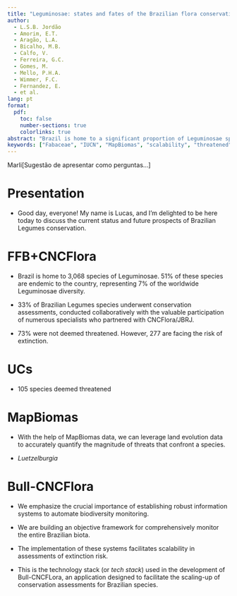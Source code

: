 ```yaml
---
title: "Leguminosae: states and fates of the Brazilian flora conservation"
author: 
  - L.S.B. Jordão
  - Amorim, E.T.
  - Aragão, L.A.
  - Bicalho, M.B.
  - Calfo, V.
  - Ferreira, G.C.
  - Gomes, M.
  - Mello, P.H.A.
  - Wimmer, F.C.
  - Fernandez, E.
  - et al.
lang: pt
format:
  pdf:
    toc: false
    number-sections: true
    colorlinks: true
abstract: "Brazil is home to a significant proportion of Leguminosae species, comprising 13.5% of the global total. Furthermore, 51% of these species are endemic to the country, representing 7% of the worldwide Leguminosae diversity. Of the 3,068 species in Brazil, 1,024 (33%) underwent conservation assessments, carried out collaboratively with numerous specialists partnered with CNCFlora/JBRJ. Among the assessed species, 73% were not deemed threatened, including 56% classified as Least Concern (LC), 12% as Data Deficient (DD), and 5% as Near Threatened (NT). However, 277 (26%) are facing the risk of extinction, with 154 (5%) categorized as Endangered (EN), 81 (2.6%) as Vulnerable (VU), and 42 (1.3%) as Critically Endangered (CR). Most of threatened species belong to the genus *Mimosa* (23%), followed by *Swartzia* (14%) and *Chamaecrista* (10%). Most of the threatened species consist of trees (49%), followed by shrubs (30%). Among phytogeographic domains, the Atlantic Forest is home to 119 (43%) threatened species, followed by the Cerrado with 78 (28%) species. If we focus on combined characteristics such as habit and phytogeographic domain, *Swartzia* stands out in first place in the Amazon and among trees species, followed by *Peltogyne*, *Inga*, and *Tachigali*. Half of the genus *Muellera* (10 spp.), predominantly composed of tree species, are considered threatened. If we consider the vegetation type, dense ombrophilous rainforest emerges in first place with 100 (36%) species, followed by campos rupestres with 54 (20%) species. Among the Brazilian states, Bahia (17%), Minas Gerais (15%), Rio de Janeiro (11%), Goiás (10%), and Amazonas (8%) stand out as the top five with the highest number of threatened species. However, it is important to note that a significant 71% of all threatened species are endemic to a single state, highlighting the crucial role of state-level engagement in developing effective policies for the protection of threatened species. Criterion B, encompassing EOO (Extent of Occurrence), AOO (Area of Occupancy), number of locations, and continuous decline, has been extensively employed, accounting for 91% of the assessments conducted. This is partly due to the substantial scarcity of population and reproductive data. However, the availability of historical land cover classification data from the MapBiomas initiative has prompted efforts to utilize this information as primary data for analyzing parameters of continuous decline and determining location counts. Now, we can leverage land evolution data to accurately quantify the magnitude of threats that confront a species. There is much more to explore when it comes to analyzing and integrating various data sources, employing data modeling techniques, and creating informative presentations. However, the true potential lies in the development of robust information systems that offer scalability, enabling us to effectively handle vast and decentralized datasets. By implementing such systems, we can automate the monitoring process of available data sets on taxon distribution and prioritize conservation actions. This enables the establishment of an objective framework for comprehensively monitoring the entire biota."
keywords: ["Fabaceae", "IUCN", "MapBiomas", "scalability", "threatened"]
---
```


Marli[Sugestão de apresentar como perguntas...]

# Presentation

- Good day, everyone! My name is Lucas, and I'm delighted to be here today to discuss the current status and future prospects of Brazilian Legumes conservation.

# FFB+CNCFlora

- Brazil is home to 3,068 species of Leguminosae. 51% of these species are endemic to the country, representing 7% of the worldwide Leguminosae diversity.

- 33% of Brazilian Legumes species underwent conservation assessments, conducted collaboratively with the valuable participation of numerous specialists who partnered with CNCFlora/JBRJ.



- 73% were not deemed threatened. However, 277 are facing the risk of extinction.

# UCs

- 105 species deemed threatened 

# MapBiomas

- With the help of MapBiomas data, we can leverage land evolution data to accurately quantify the magnitude of threats that confront a species.

- *Luetzelburgia* 

# Bull-CNCFlora

- We emphasize the crucial importance of establishing robust information systems to automate biodiversity monitoring.

- We are building an objective framework for comprehensively monitor the entire Brazilian biota.

- The implementation of these systems facilitates scalability in assessments of extinction risk.

- This is the technology stack (or *tech stack*) used in the development of Bull-CNCFLora, an application designed to facilitate the scaling-up of conservation assessments for Brazilian species.